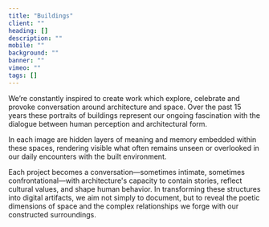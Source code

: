 ```yaml
---
title: "Buildings"
client: ""
heading: []
description: ""
mobile: ""
background: ""
banner: ""
vimeo: ""
tags: []
---
```



We’re constantly inspired to create work which explore, celebrate and provoke conversation around architecture and space. Over the past 15 years these portraits of buildings represent our ongoing fascination with the dialogue between human perception and architectural form.

In each image are hidden layers of meaning and memory embedded within these spaces, rendering visible what often remains unseen or overlooked in our daily encounters with the built environment.

Each project becomes a conversation—sometimes intimate, sometimes confrontational—with architecture's capacity to contain stories, reflect cultural values, and shape human behavior. In transforming these structures into digital artifacts, we aim not simply to document, but to reveal the poetic dimensions of space and the complex relationships we forge with our constructed surroundings.
